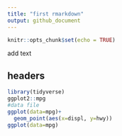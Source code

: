 ```yaml
---
title: "first rmarkdown"
output: github_document
---
```


```r
knitr::opts_chunk$set(echo = TRUE)
```

add text

## headers

```r
library(tidyverse)
ggplot2::mpg
#data file
ggplot(data=mpg)+
  geom_point(aes(x=displ, y=hwy))
ggplot(data=mpg)
```

